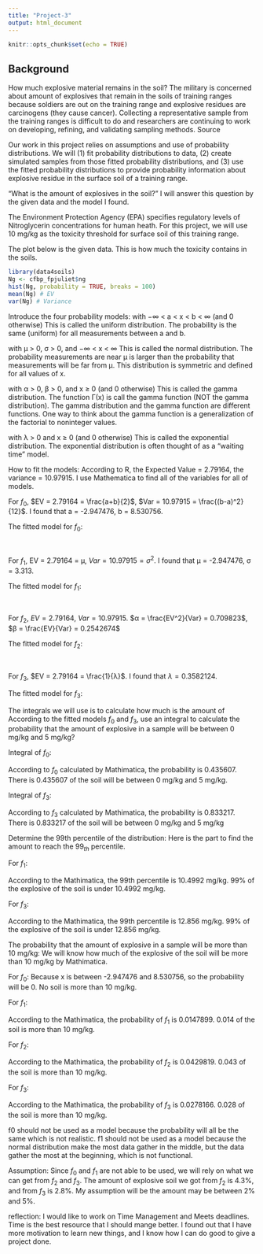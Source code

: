 ```yaml
---
title: "Project-3"
output: html_document
---
```


```r
knitr::opts_chunk$set(echo = TRUE)
```

## Background

How much explosive material remains in the soil? The military is concerned about amount of explosives that remain in the soils of training ranges because soldiers are out on the training range and explosive residues are carcinogens (they cause cancer). Collecting a representative sample from the training ranges is difficult to do and researchers are continuing to work on developing, refining, and validating sampling methods. Source

Our work in this project relies on assumptions and use of probability distributions. We will (1) fit probability distributions to data, (2) create simulated samples from those fitted probability distributions, and (3) use the fitted probability distributions to provide probability information about explosive residue in the surface soil of a training range.

“What is the amount of explosives in the soil?”
I will answer this question by the given data and the model I found.

The Environment Protection Agency (EPA) specifies regulatory levels of Nitroglycerin concentrations for human heath. For this project, we will use 10 mg/kg as the toxicity threshold for surface soil of this training range.


The plot below is the given data. This is how much the toxicity contains in the soils.
```r
library(data4soils)
Ng <- cfbp_fpjuliet$ng
hist(Ng, probability = TRUE, breaks = 100)
mean(Ng) # EV
var(Ng) # Variance
```

Introduce the four probability models:
\begin{align*}
f_0(x;a,b) = \frac{1}{b-a}
\end{align*} with −∞ < a < x < b < ∞ (and 0 otherwise)
This is called the uniform distribution. The probability is the same (uniform) for all measurements between a and b.

\begin{align*}
f_1(x; \mu,\sigma) = \frac{1}{\sqrt{2\pi \sigma^2}}e^{-\frac{1}{2}\left(\frac{x-\mu}{\sigma}\right)^2}
\end{align*} with μ > 0, σ > 0, and −∞ < x < ∞
This is called the normal distribution. The probability measurements are near μ is larger than the probability that measurements will be far from μ. This distribution is symmetric and defined for all values of x.

\begin{align*}
f_2(x; \alpha,\beta) = \frac{\beta^{\alpha}}{\Gamma(\alpha)}x^{\alpha-1}e^{-\beta x}
\end{align*} with α > 0, β > 0, and x ≥ 0 (and 0 otherwise)
This is called the gamma distribution.  The function Γ(x) is call the gamma function (NOT the gamma distribution). The gamma distribution and the gamma function are different functions. One way to think about the gamma function is a generalization of the factorial to noninteger values.

\begin{align*}
f_3(x; \lambda) = \lambda e^{-\lambda x}
\end{align*} with λ > 0 and x ≥ 0 (and 0 otherwise)
This is called the exponential distribution. The exponential distribution is often thought of as a “waiting time” model.


How to fit the models:
According to R, the Expected Value = 2.79164, the variance = 10.97915. I use Mathematica to find all of the variables for all of models.

For $f_0$, $EV = 2.79164 = \frac{a+b}{2}$, $Var = 10.97915 = \frac{(b-a)^2}{12}$. I found that a = -2.947476, b = 8.530756.

The fitted model for $f_0$:
\begin{align*}
f_0(x;a,b) = \frac{1}{b-a} = \frac{1}{8.530756-(-2.947476)} 
\end{align*} 
\begin{align*}
-2.947476 < x < 8.530756
\end{align*}

|
|

For $f_1$, EV = 2.79164 = μ, $Var = 10.97915 = σ^2$. I found that μ = -2.947476, σ = 3.313.

The fitted model for $f_1$:
\begin{align*}
f_1(x; \mu,\sigma) = \frac{1}{\sqrt{2\pi \sigma^2}}e^{-\frac{1}{2}\left(\frac{x-\mu}{\sigma}\right)^2}  = \frac{1}{\sqrt{2\pi (10.979)}}e^{-\frac{1}{2}\left(\frac{x-2.792}{3.313}\right)^2}
\end{align*}

|
|

For $f_2$, $EV = 2.79164$, $Var = 10.97915$. $α = \frac{EV^2}{Var} = 0.709823$, $β = \frac{EV}{Var} = 0.2542674$

The fitted model for $f_2$:
\begin{align*}
f_2(x; \alpha,\beta) = \frac{\beta^{\alpha}}{\Gamma(\alpha)}x^{\alpha-1}e^{-\beta x} = \frac{0.254^{0.710}}{\Gamma(0.710)}x^{0.710-1}e^{-0.254 x}
\end{align*}
\begin{align*}
x≥0 
\end{align*}

|
|

For $f_3$, $EV = 2.79164 = \frac{1}{λ}$. I found that $λ = 0.3582124$.

The fitted model for $f_3$:
\begin{align*}
f_3(x; \lambda) = \lambda e^{-\lambda x} = 0.358e^{−0.358x}
\end{align*} 
\begin{align*}
x≥0 
\end{align*}

The integrals we will use is to calculate how much is the amount of  
According to the fitted models $f_0$ and $f_3$, use an integral to calculate the probability that the amount of explosive in a sample will be between 0 mg/kg and 5 mg/kg? 

Integral of $f_0$:

\begin{align*}
\int_{0}^{5} \frac{1}{11.478232} dx
\end{align*}

According to $f_0$ calculated by Mathimatica, the probability is 0.435607. There is 0.435607 of the soil will be between 0 mg/kg and 5 mg/kg.

Integral of $f_3$:

\begin{align*}
\int_{0}^{5} 0.358e^{−0.358x} dx
\end{align*}

According to $f_3$ calculated by Mathimatica, the probability is 0.833217. There is 0.833217 of the soil will be between 0 mg/kg and 5 mg/kg


Determine the 99th percentile of the distribution:
Here is the part to find the amount to reach the $99_{th}$ percentile.

For $f_1$:
\begin{align*}
\int_{-∞}^{x} \frac{1}{\sqrt{2\pi (10.979)}}e^{-\frac{1}{2}\left(\frac{x-2.792}{3.313}\right)^2} dx = 0.99
\end{align*}

According to the Mathimatica, the 99th percentile is 10.4992 mg/kg. 99% of the explosive of the soil is under 10.4992 mg/kg.

For $f_3$:
\begin{align*}
\int_{0}^{x} 0.358e^{−0.358x}  dx = 0.99
\end{align*}

According to the Mathimatica, the 99th percentile is 12.856 mg/kg. 99% of the explosive of the soil is under 12.856 mg/kg.

The probability that the amount of explosive in a sample will be more than 10 mg/kg:
We will know how much of the explosive of the soil will be more than 10 mg/kg by Mathimatica.

For $f_0$:
Because x is between -2.947476 and 8.530756, so the probability will be 0. No soil is more than 10 mg/kg.

For $f_1$:
\begin{align*}
\int_{10}^{∞} \frac{1}{\sqrt{2\pi (10.979)}}e^{-\frac{1}{2}\left(\frac{x-2.792}{3.313}\right)^2} dx 
\end{align*}

According to the Mathimatica, the probability of $f_1$ is 0.0147899. 0.014 of the soil is more than 10 mg/kg.

For $f_2$:
\begin{align*}
\int_{10}^{∞} \frac{0.254^{0.710}}{\Gamma(0.710)}x^{0.710-1}e^{-0.254 x} dx 
\end{align*}

According to the Mathimatica, the probability of $f_2$ is 0.0429819. 0.043 of the soil is more than 10 mg/kg.

For $f_3$:
\begin{align*}
\int_{10}^{∞} 0.358e^{−0.358x} dx 
\end{align*}

According to the Mathimatica, the probability of $f_3$ is 0.0278166. 0.028 of the soil is more than 10 mg/kg.




f0 should not be used as a model because the probability will all be the same which is not realistic.
f1 should not be used as a model because the normal distribution make the most data gather in the middle, but the data gather the most at the beginning, which is not functional.


Assumption:
Since $f_0$ and $f_1$ are not able to be used, we will rely on what we can get from $f_2$ and $f_3$. The amount of explosive soil we got from $f_2$ is 4.3%, and from $f_3$ is 2.8%. My assumption will be the amount may be between 2% and 5%.

reflection:
I would like to work on Time Management and Meets deadlines. Time is the best resource that I should mange better.
I found out that I have more motivation to learn new things, and I know how I can do good to give a project done.